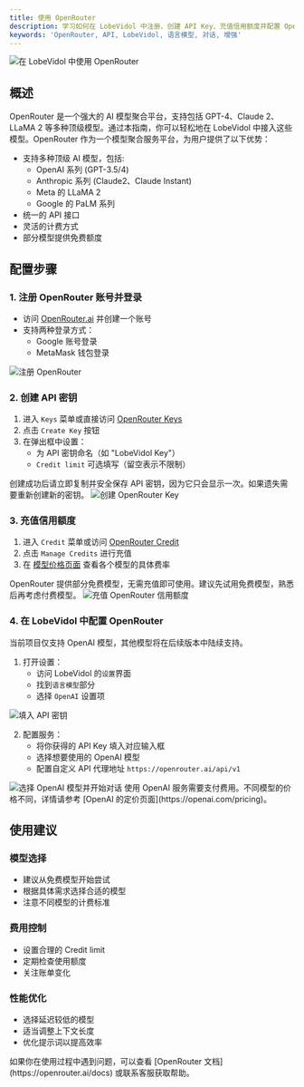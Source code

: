 ```yaml
---
title: 使用 OpenRouter
description: 学习如何在 LobeVidol 中注册、创建 API Key、充值信用额度并配置 OpenRouter，以便开始使用多种优秀大语言模型 API。
keywords: 'OpenRouter, API, LobeVidol, 语言模型, 对话, 增强'
---
```



<Frame>
  <img src="https://oss.vidol.chat/docs/2024/12/d57cf5782732e6752bd9b13e19026a4a.png" alt="在 LobeVidol 中使用 OpenRouter" />
</Frame>

## 概述

OpenRouter 是一个强大的 AI 模型聚合平台，支持包括 GPT-4、Claude 2、LLaMA 2 等多种顶级模型。通过本指南，你可以轻松地在 LobeVidol 中接入这些模型。OpenRouter 作为一个模型聚合服务平台，为用户提供了以下优势：

  - 支持多种顶级 AI 模型，包括:
    - OpenAI 系列 (GPT-3.5/4)
    - Anthropic 系列 (Claude2、Claude Instant)
    - Meta 的 LLaMA 2
    - Google 的 PaLM 系列
  - 统一的 API 接口
  - 灵活的计费方式
  - 部分模型提供免费额度


## 配置步骤

### 1. 注册 OpenRouter 账号并登录

- 访问 [OpenRouter.ai](https://openrouter.ai/) 并创建一个账号
- 支持两种登录方式：
  - Google 账号登录
  - MetaMask 钱包登录

<Frame>
  <img src="https://oss.vidol.chat/assets/4dc5f7b6823b2836c4e69dd692889a9d.webp" alt="注册 OpenRouter" />
</Frame>

### 2. 创建 API 密钥

1. 进入 `Keys` 菜单或直接访问 [OpenRouter Keys](https://openrouter.ai/keys)
2. 点击 `Create Key` 按钮
3. 在弹出框中设置：
   - 为 API 密钥命名（如 "LobeVidol Key"）
   - `Credit limit` 可选填写（留空表示不限制）

<Note type="warning">
  创建成功后请立即复制并安全保存 API 密钥，因为它只会显示一次。如果遗失需要重新创建新的密钥。
</Note>

<Frame>
  <img src="https://oss.vidol.chat/assets/914d26be0d8dd7e2bce85ecad8192a53.webp" alt="创建 OpenRouter Key" />
</Frame>

### 3. 充值信用额度

1. 进入 `Credit` 菜单或访问 [OpenRouter Credit](https://openrouter.ai/credits)
2. 点击 `Manage Credits` 进行充值
3. 在 [模型价格页面](https://openrouter.ai/models) 查看各个模型的具体费率

<Note>
  OpenRouter 提供部分免费模型，无需充值即可使用。建议先试用免费模型，熟悉后再考虑付费模型。
</Note>

<Frame>
  <img src="https://oss.vidol.chat/assets/307d22deca37827f552eebe22bccb19b.webp" alt="充值 OpenRouter 信用额度" />
</Frame>

### 4. 在 LobeVidol 中配置 OpenRouter

<Note>
  当前项目仅支持 OpenAI 模型，其他模型将在后续版本中陆续支持。
</Note>

1. 打开设置：
   - 访问 LobeVidol 的`设置`界面
   - 找到`语言模型`部分
   - 选择 `OpenAI` 设置项

<Frame>
  <img 
    src="https://oss.vidol.chat/docs/2024/11/65be98b535abfdf1de172f90f1f4d087.png"
    alt="填入 API 密钥"
  />
</Frame>

2. 配置服务：
   - 将你获得的 API Key 填入对应输入框
   - 选择想要使用的 OpenAI 模型
   - 配置自定义 API 代理地址 `https://openrouter.ai/api/v1`

<Frame>
  <img 
    src="https://oss.vidol.chat/docs/2024/11/337b8df7091c4a261979de943d1474cf.png"
    alt="选择 OpenAI 模型并开始对话"
  />
</Frame>

<Warning>
  使用 OpenAI 服务需要支付费用。不同模型的价格不同，详情请参考 [OpenAI 的定价页面](https://openai.com/pricing)。
</Warning>

## 使用建议

### 模型选择
- 建议从免费模型开始尝试
- 根据具体需求选择合适的模型
- 注意不同模型的计费标准

### 费用控制
- 设置合理的 Credit limit
- 定期检查使用额度
- 关注账单变化

### 性能优化
- 选择延迟较低的模型
- 适当调整上下文长度
- 优化提示词以提高效率

<Card>
  如果你在使用过程中遇到问题，可以查看 [OpenRouter 文档](https://openrouter.ai/docs) 或联系客服获取帮助。
</Card>
